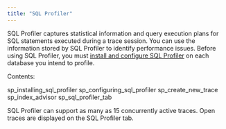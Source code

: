 ```yaml
---
title: "SQL Profiler"
---
```


<div id="toc_pem_sql_profiler" class="registered_link"></div>


SQL Profiler captures statistical information and query execution plans for SQL statements executed during a trace session. You can use the information stored by SQL Profiler to identify performance issues. Before using SQL Profiler, you must [install and configure SQL Profiler](07_toc_pem_sql_profiler/#sp_installing_sql_profiler) on each database you intend to profile.

Contents:

<div class="toctree" maxdepth="2">

sp\_installing\_sql\_profiler sp\_configuring\_sql\_profiler sp\_create\_new\_trace sp\_index\_advisor sp\_sql\_profiler\_tab

</div>

SQL Profiler can support as many as 15 concurrently active traces. Open traces are displayed on the SQL Profiler tab.
